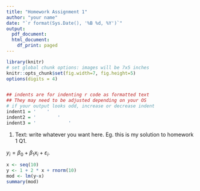 ```yaml
---
title: "Homework Assignment 1"
author: "your name"
date: "`r format(Sys.Date(), '%B %d, %Y')`"
output:
  pdf_document: 
  html_document:
    df_print: paged
---
```



```r
library(knitr)
# set global chunk options: images will be 7x5 inches
knitr::opts_chunk$set(fig.width=7, fig.height=5)
options(digits = 4)


## indents are for indenting r code as formatted text
## They may need to be adjusted depending on your OS
# if your output looks odd, increase or decrease indent
indent1 = '    '
indent2 = '        '
indent3 = '            '
```


1. Text: write whatever you want here. Eg. this is my solution to homework 1 Q1.

$y_i = \beta_0 + \beta_1 x_i + \varepsilon_i$.

```r
x <- seq(10)
y <- 1 + 2 * x + rnorm(10)
mod <- lm(y~x)
summary(mod)
```